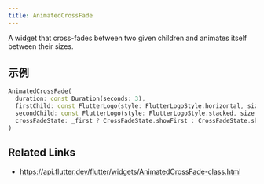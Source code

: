 ```yaml
---
title: AnimatedCrossFade
---
```


A widget that cross-fades between two given children and animates itself between their sizes.

## 示例

```dart liveslice=AnimatedCrossFade
AnimatedCrossFade(
  duration: const Duration(seconds: 3),
  firstChild: const FlutterLogo(style: FlutterLogoStyle.horizontal, size: 100.0),
  secondChild: const FlutterLogo(style: FlutterLogoStyle.stacked, size: 100.0),
  crossFadeState: _first ? CrossFadeState.showFirst : CrossFadeState.showSecond,
)
```

## Related Links

- https://api.flutter.dev/flutter/widgets/AnimatedCrossFade-class.html
